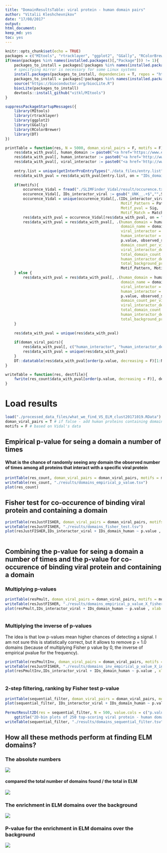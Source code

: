 ```yaml
---
title: "DomainResultsTable: viral protein - human domain pairs"
author: "Vitalii Kleshchevnikov"
date: "17/08/2017"
output: 
html_document: 
keep_md: yes
toc: yes
---
```


```r
knitr::opts_chunk$set(echo = TRUE)
packages = c("MItools", "rtracklayer", "ggplot2", "GGally", "RColorBrewer", "R.utils")
if(mean(packages %in% names(installed.packages()[,"Package"])) != 1){
    packages_to_install = packages[!packages %in% names(installed.packages()[,"Package"])]
    # specifying mirror is necessary for some Linux systems
    install.packages(packages_to_install, dependencies = T, repos = "http://mirrors.ebi.ac.uk/CRAN/")
    packages_to_install = packages[!packages %in% names(installed.packages()[,"Package"])]
    source("https://bioconductor.org/biocLite.R")
    biocLite(packages_to_install)
    devtools::install_github("vitkl/MItools")
}

suppressPackageStartupMessages({
    library(MItools)
    library(rtracklayer)
    library(ggplot2)
    library(GGally)
    library(RColorBrewer)
    library(DT)
})

printTable = function(res, N = 5000, doman_viral_pairs = F, motifs = F){
    res$data_with_pval[, human_domain := paste0("<a href='https://www.ebi.ac.uk/interpro/entry/",IDs_domain_human,"'>",IDs_domain_human,"</a>")]
    res$data_with_pval[, human_interactor := paste0("<a href='http://www.uniprot.org/uniprot/",IDs_interactor_human,"'>",IDs_interactor_human,"</a>")]
    res$data_with_pval[, viral_interactor := paste0("<a href='http://www.uniprot.org/uniprot/",IDs_interactor_viral,"'>",IDs_interactor_viral,"</a>")]
    
    entry.list = unique(getInterProEntryTypes("./data_files/entry.list")[,.(IDs_domain_human = ENTRY_AC, domain_name = ENTRY_NAME)])
    res$data_with_pval = res$data_with_pval[entry.list, on = "IDs_domain_human", allow.cartesian=TRUE]
    
    if(motifs){
        occurence_Vidal = fread("./SLIMFinder_Vidal/result/occurence.txt")
        occurence_Vidal[, IDs_interactor_viral := gsub("_UNK__.+$","",Seq)]
        occurence_Vidal = unique(occurence_Vidal[,.(IDs_interactor_viral, 
                                                    Motif_Pattern = Pattern,
                                                    Motif_pval = Sig,
                                                    Motif_Match = Match)])
        res$data_with_pval = occurence_Vidal[res$data_with_pval, on = "IDs_interactor_viral", allow.cartesian=TRUE]
        res$data_with_pval = res$data_with_pval[, .(human_domain = human_domain,
                                                    domain_name = domain_name,
                                                    viral_interactor = viral_interactor,
                                                    human_interactor = human_interactor,
                                                    p.value, observed_statistic,
                                                    domain_count_per_viral_interactor = domain_count_per_IDs_interactor_viral,
                                                    viral_interactor_degree = IDs_interactor_viral_degree, 
                                                    total_domain_count = domain_count,
                                                    human_interactor_degree = IDs_interactor_human_degree,
                                                    total_background_proteins = N_prot_w_interactors,
                                                    Motif_Pattern, Motif_pval, Motif_Match)]
    } else {
        res$data_with_pval = res$data_with_pval[, .(human_domain = human_domain,
                                                    domain_name = domain_name,
                                                    viral_interactor = viral_interactor,
                                                    human_interactor = human_interactor,
                                                    p.value, observed_statistic,
                                                    domain_count_per_viral_interactor = domain_count_per_IDs_interactor_viral,
                                                    viral_interactor_degree = IDs_interactor_viral_degree, 
                                                    total_domain_count = domain_count,
                                                    human_interactor_degree = IDs_interactor_human_degree,
                                                    total_background_proteins = N_prot_w_interactors)]
    }
    
    res$data_with_pval = unique(res$data_with_pval)
    
    if(doman_viral_pairs){
        res$data_with_pval[, c("human_interactor", "human_interactor_degree") := NULL]
        res$data_with_pval = unique(res$data_with_pval)
    }
    DT::datatable(res$data_with_pval[order(p.value, decreasing = F)[1:N]], escape = FALSE)
}

writeTable = function(res, destfile){
    fwrite(res_count$data_with_pval[order(p.value, decreasing = F)], destfile, sep = "\t")
}
```

# Load results

```r
load("./processed_data_files/what_we_find_VS_ELM_clust20171019.RData")
doman_viral_pairs = T # if false - add human proteins containing domains
motifs = F # based on Vidal's data
```

## Empirical p-value for seing a domain a number of times
#### What is the chance of randomly seeing any domain the observed number of times among all proteins that interact with a specific viral protein

```r
printTable(res_count, doman_viral_pairs = doman_viral_pairs, motifs = motifs)
writeTable(res_count, "./results/domains_empirical_p_value.tsv")
plot(res_count)
```

## Fisher test for co-occurence of binding viral protein and containing a domain

```r
printTable(resJustFISHER, doman_viral_pairs = doman_viral_pairs, motifs = motifs)
writeTable(resJustFISHER, "./results/domains_fisher_test.tsv")
plot(resJustFISHER,IDs_interactor_viral + IDs_domain_human ~ p.value , xlab = "Fisher's Exact Test pvalue", breaks = seq(-0.01, 
                                                                                                                         1.01, 0.01))
```

## Combining the p-value for seing a domain a number of times and the p-value for co-occurence of binding viral protein and containing a domain

### Multiplying p-values

```r
printTable(resPmult, doman_viral_pairs = doman_viral_pairs, motifs = motifs)
writeTable(resJustFISHER, "./results/domains_empirical_p_value_X_fisher_test.tsv")
plot(resPmult,IDs_interactor_viral + IDs_domain_human ~ p.value , xlab = "Fisher's Exact Test pvalue * \nempirical P value for observing domain in N proteins", breaks = seq(-0.01, 
                                                                                                                                                                             1.01, 0.01))
```

### Multiplying the inverse of p-values

The idea is that low p-values mean higher chances of detecting a signal. I am not sure this is statistically correct, but it allows to remove p = 1.0 domains (because of multiplying Fisher p value by 0, the inverse of empirical pvalue for the frequency).

```r
printTable(resPmultInv, doman_viral_pairs = doman_viral_pairs, motifs = motifs)
writeTable(resJustFISHER, "./results/domains_inv_empirical_p_value_X_inv_fisher_test.tsv")
plot(resPmultInv,IDs_interactor_viral + IDs_domain_human ~ p.value , xlab = "Inverse of Fisher's Exact Test pvalue * \ninverse of empirical P value for observing domain in N proteins", breaks = seq(-0.01, 
                                                                                                                                                                                                      1.01, 0.01))
```

### 2-step filtering, ranking by Fisher test p-value

```r
printTable(sequential_filter, doman_viral_pairs = doman_viral_pairs, motifs = motifs)
plot(sequential_filter, IDs_interactor_viral + IDs_domain_human ~ p.value, xlab = "Fisher's Exact Test pvalue", breaks = seq(-0.01, 
                                                                                                                             1.01, 0.01))
PermutResult2D(res = sequential_filter, N = 500, value.cols = c("p.value", "Emp.p.value")) +
    ggtitle("2D-bin plots of 250 top-scoring viral protein - human domain pairs, \n statistic: count of a domain among interacting partners of a viral protein")
writeTable(sequential_filter, "./results/domains_sequential_filter.tsv")
```

## How all these methods perform at finding ELM domains?

### The absolute numbers

![](./images/benchmarkDomains_absolute_numbers.png)

#### compared the total number of domains found / the total in ELM
![](./images/benchmarkDomains_absolute_numbers_all.png)

### The enrichment in ELM domains over the background

![](./images/benchmarkDomains_overrepresentation.png)

### P-value for the enrichment in ELM domains over the background

![](./images/benchmarkDomains_pvalue.png)

